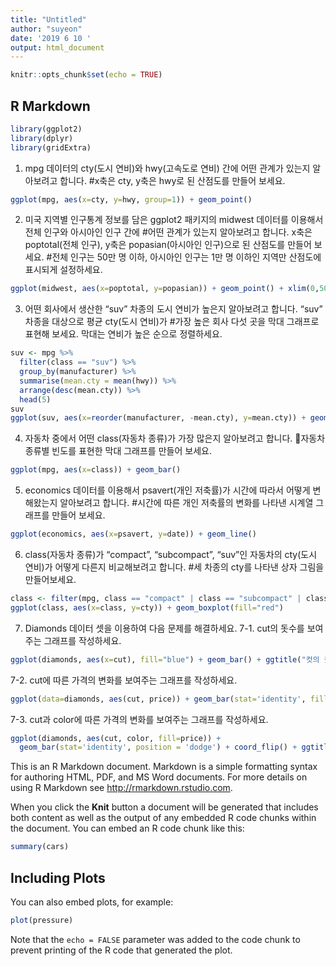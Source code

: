```yaml
---
title: "Untitled"
author: "suyeon"
date: '2019 6 10 '
output: html_document
---
```


```r
knitr::opts_chunk$set(echo = TRUE)
```

## R Markdown

```r
library(ggplot2)
library(dplyr)
library(gridExtra)
```

1. mpg 데이터의 cty(도시 연비)와 hwy(고속도로 연비) 간에 어떤 관계가 있는지 알아보려고 합니다.
#x축은 cty, y축은 hwy로 된 산점도를 만들어 보세요.
```r
ggplot(mpg, aes(x=cty, y=hwy, group=1)) + geom_point()
```

2. 미국 지역별 인구통계 정보를 담은 ggplot2 패키지의 midwest 데이터를 이용해서 전체 인구와 아시아인 인구 간에 
#어떤 관계가 있는지 알아보려고 합니다. x축은 poptotal(전체 인구), y축은 popasian(아시아인 인구)으로 된 산점도를 만들어 보세요. 
#전체 인구는 50만 명 이하, 아시아인 인구는 1만 명 이하인 지역만 산점도에 표시되게 설정하세요.
```r
ggplot(midwest, aes(x=poptotal, y=popasian)) + geom_point() + xlim(0,500000) + ylim(0,10000)
```

3. 어떤 회사에서 생산한 "suv" 차종의 도시 연비가 높은지 알아보려고 합니다. "suv" 차종을 대상으로 평균 cty(도시 연비)가 
#가장 높은 회사 다섯 곳을 막대 그래프로 표현해 보세요. 막대는 연비가 높은 순으로 정렬하세요. 
```r
suv <- mpg %>% 
  filter(class == "suv") %>% 
  group_by(manufacturer) %>% 
  summarise(mean.cty = mean(hwy)) %>% 
  arrange(desc(mean.cty)) %>% 
  head(5)
suv
ggplot(suv, aes(x=reorder(manufacturer, -mean.cty), y=mean.cty)) + geom_col()
```

4. 자동차 중에서 어떤 class(자동차 종류)가 가장 많은지 알아보려고 합니다. 자동차 종류별 빈도를 표현한 막대 그래프를 만들어 보세요.
```r
ggplot(mpg, aes(x=class)) + geom_bar()
```

5. economics 데이터를 이용해서 psavert(개인 저축률)가 시간에 따라서 어떻게 변해왔는지 알아보려고 합니다. 
#시간에 따른 개인 저축률의 변화를 나타낸 시계열 그래프를 만들어 보세요.
```r
ggplot(economics, aes(x=psavert, y=date)) + geom_line()
```

6. class(자동차 종류)가 "compact", "subcompact", "suv"인 자동차의 cty(도시 연비)가 어떻게 다른지 비교해보려고 합니다. 
#세 차종의 cty를 나타낸 상자 그림을 만들어보세요.
```r
class <- filter(mpg, class == "compact" | class == "subcompact" | class == "suv")
ggplot(class, aes(x=class, y=cty)) + geom_boxplot(fill="red")

```

7. Diamonds 데이터 셋을 이용하여 다음 문제를 해결하세요.
7-1. cut의 돗수를 보여주는 그래프를 작성하세요.
```r
ggplot(diamonds, aes(x=cut), fill="blue") + geom_bar() + ggtitle("컷의 돗수")
```

7-2. cut에 따른 가격의 변화를 보여주는 그래프를 작성하세요.
```r
ggplot(data=diamonds, aes(cut, price)) + geom_bar(stat='identity', fill="pink") + ggtitle("컷에 따른 가격변화")
```

7-3. cut과 color에 따른 가격의 변화를 보여주는 그래프를 작성하세요.
```r
ggplot(diamonds, aes(cut, color, fill=price)) + 
  geom_bar(stat='identity', position = 'dodge') + coord_flip() + ggtitle("컷과 컬러에 따른 가격변화")
```



This is an R Markdown document. Markdown is a simple formatting syntax for authoring HTML, PDF, and MS Word documents. For more details on using R Markdown see <http://rmarkdown.rstudio.com>.

When you click the **Knit** button a document will be generated that includes both content as well as the output of any embedded R code chunks within the document. You can embed an R code chunk like this:

```r
summary(cars)
```

## Including Plots

You can also embed plots, for example:

```r
plot(pressure)
```

Note that the `echo = FALSE` parameter was added to the code chunk to prevent printing of the R code that generated the plot.

